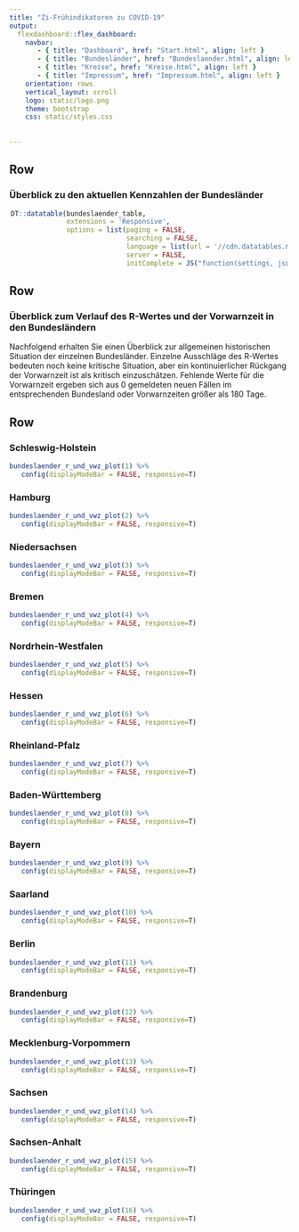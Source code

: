 ```yaml
---
title: "Zi-Frühindikatoren zu COVID-19"
output: 
  flexdashboard::flex_dashboard:
    navbar:
       - { title: "Dashboard", href: "Start.html", align: left }
       - { title: "Bundesländer", href: "Bundeslaender.html", align: left }
       - { title: "Kreise", href: "Kreise.html", align: left }
       - { title: "Impressum", href: "Impressum.html", align: left }
    orientation: rows
    vertical_layout: scroll 
    logo: static/logo.png
    theme: bootstrap
    css: static/styles.css
    
    
---
```


Row
-----------------------------------------------------------------------

### **Überblick zu den aktuellen Kennzahlen der Bundesländer**

<div style = "width:99% !important; height:auto; margin: auto;">
```r
DT::datatable(bundeslaender_table,
              extensions = 'Responsive',
              options = list(paging = FALSE,
                             searching = FALSE,
                             language = list(url = '//cdn.datatables.net/plug-ins/1.10.11/i18n/German.json'),
                             server = FALSE,
                             initComplete = JS("function(settings, json) {","$(this.api().table().header()).css({'background-color':'#0086C5','color': '#fff'});","}")))

```
</div>

Row
-----------------------------------------------------------------------

### **Überblick zum Verlauf des R-Wertes und der Vorwarnzeit in den Bundesländern**

Nachfolgend erhalten Sie einen Überblick zur allgemeinen historischen Situation der einzelnen Bundesländer. Einzelne Ausschläge des R-Wertes bedeuten noch keine kritische Situation, aber ein kontinuierlicher Rückgang der Vorwarnzeit ist als kritisch einzuschätzen. Fehlende Werte für die Vorwarnzeit ergeben sich aus 0 gemeldeten neuen Fällen im entsprechenden Bundesland oder Vorwarnzeiten größer als 180 Tage.

Row {.tabset .tabset-fade data-height=500}
-------------------------------------
   
### Schleswig-Holstein {#bl01}

```r
bundeslaender_r_und_vwz_plot(1) %>%
   config(displayModeBar = FALSE, responsive=T)
```   
 
### Hamburg {#bl02}
    
```r
bundeslaender_r_und_vwz_plot(2) %>%
   config(displayModeBar = FALSE, responsive=T)
```

### Niedersachsen {#bl03}

```r
bundeslaender_r_und_vwz_plot(3) %>%
   config(displayModeBar = FALSE, responsive=T)
```   
 
### Bremen {#bl04}
    
```r
bundeslaender_r_und_vwz_plot(4) %>%
   config(displayModeBar = FALSE, responsive=T)
```

### Nordrhein-Westfalen {#bl05}

```r
bundeslaender_r_und_vwz_plot(5) %>%
   config(displayModeBar = FALSE, responsive=T)
```   
 
### Hessen {#bl06}
    
```r
bundeslaender_r_und_vwz_plot(6) %>%
   config(displayModeBar = FALSE, responsive=T)
```

### Rheinland-Pfalz {#bl07}

```r
bundeslaender_r_und_vwz_plot(7) %>%
   config(displayModeBar = FALSE, responsive=T)
```   
 
### Baden-Württemberg {#bl08}
    
```r
bundeslaender_r_und_vwz_plot(8) %>%
   config(displayModeBar = FALSE, responsive=T)
```

### Bayern {#bl09}

```r
bundeslaender_r_und_vwz_plot(9) %>%
   config(displayModeBar = FALSE, responsive=T)
```   
 
### Saarland {#bl10}
    
```r
bundeslaender_r_und_vwz_plot(10) %>%
   config(displayModeBar = FALSE, responsive=T)
```

### Berlin {#bl11}

```r
bundeslaender_r_und_vwz_plot(11) %>%
   config(displayModeBar = FALSE, responsive=T)
```   
 
### Brandenburg {#bl12}
    
```r
bundeslaender_r_und_vwz_plot(12) %>%
   config(displayModeBar = FALSE, responsive=T)
```

### Mecklenburg-Vorpommern {#bl13}

```r
bundeslaender_r_und_vwz_plot(13) %>%
   config(displayModeBar = FALSE, responsive=T)
```   
 
### Sachsen {#bl14}
    
```r
bundeslaender_r_und_vwz_plot(14) %>%
   config(displayModeBar = FALSE, responsive=T)
```

### Sachsen-Anhalt {#bl15}

```r
bundeslaender_r_und_vwz_plot(15) %>%
   config(displayModeBar = FALSE, responsive=T)
```   
 
### Thüringen {#bl16}
    
```r
bundeslaender_r_und_vwz_plot(16) %>%
   config(displayModeBar = FALSE, responsive=T)
```


